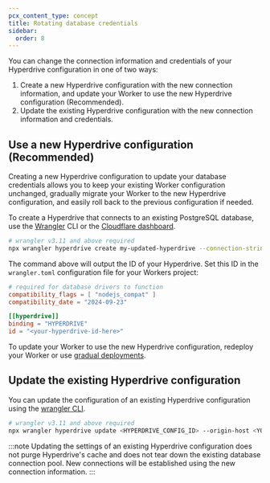 ```yaml
---
pcx_content_type: concept
title: Rotating database credentials
sidebar:
  order: 8
---
```



You can change the connection information and credentials of your Hyperdrive configuration in one of two ways:

1. Create a new Hyperdrive configuration with the new connection information, and update your Worker to use the new Hyperdrive configuration (Recommended).
2. Update the existing Hyperdrive configuration with the new connection information and credentials.

## Use a new Hyperdrive configuration (Recommended)

Creating a new Hyperdrive configuration to update your database credentials allows you to keep your existing Worker configuration unchanged, gradually migrate your Worker to the new Hyperdrive configuration, and easily roll back to the previous configuration if needed.

To create a Hyperdrive that connects to an existing PostgreSQL database, use the [Wrangler](/workers/wrangler/install-and-update/) CLI or the [Cloudflare dashboard](https://dash.cloudflare.com/?to=/:account/workers-and-pages/hyperdrive).

```sh
# wrangler v3.11 and above required
npx wrangler hyperdrive create my-updated-hyperdrive --connection-string="<YOUR_CONNECTION_STRING>"
```

The command above will output the ID of your Hyperdrive. Set this ID in the `wrangler.toml` configuration file for your Workers project:

```toml
# required for database drivers to function
compatibility_flags = [ "nodejs_compat" ]
compatibility_date = "2024-09-23"

[[hyperdrive]]
binding = "HYPERDRIVE"
id = "<your-hyperdrive-id-here>"
```

To update your Worker to use the new Hyperdrive configuration, redeploy your Worker or use [gradual deployments](/workers/configuration/versions-and-deployments/gradual-deployments/).

## Update the existing Hyperdrive configuration

You can update the configuration of an existing Hyperdrive configuration using the [wrangler CLI](/workers/wrangler/install-and-update/).

```sh
# wrangler v3.11 and above required
npx wrangler hyperdrive update <HYPERDRIVE_CONFIG_ID> --origin-host <YOUR_ORIGIN_HOST> --origin-password <YOUR_ORIGIN_PASSWORD> --origin-user <YOUR_ORIGIN_USERNAME> --database <YOUR_DATABASE> --origin-port <YOUR_ORIGIN_PORT>
```

:::note
Updating the settings of an existing Hyperdrive configuration does not purge Hyperdrive's cache and does not tear down the existing database connection pool. New connections will be established using the new connection information.
:::
